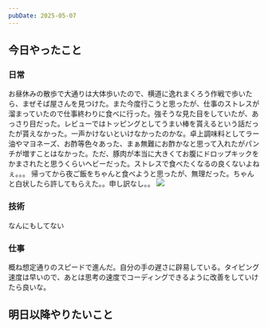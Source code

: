 ```yaml
---
pubDate: 2025-05-07
---
```



## 今日やったこと

### 日常

お昼休みの散歩で大通りは大体歩いたので、横道に逸れまくろう作戦で歩いたら、まぜそば屋さんを見つけた。また今度行こうと思ったが、仕事のストレスが溜まっていたので仕事終わりに食べに行った。強そうな見た目をしていたが、あっさり目だった。レビューではトッピングとしてうまい棒を貰えるという話だったが貰えなかった。一声かけないといけなかったのかな。卓上調味料としてラー油やマヨネーズ、お酢等色々あった、まぁ無難にお酢かなと思って入れたがパンチが増すことはなかった。ただ、豚肉が本当に大きくてお腹にドロップキックをかまされたと思うくらいヘビーだった。ストレスで食べたくなるの良くないよねぇ。。。
帰ってから夜ご飯をちゃんと食べようと思ったが、無理だった。ちゃんと白状したら許してもらえた。。申し訳なし。。
![](/images/daily/2025-05-07/img1.jpeg)


### 技術

なんにもしてない

### 仕事

概ね想定通りのスピードで進んだ。自分の手の遅さに辟易している。タイピング速度は早いので、あとは思考の速度でコーディングできるように改善をしていけたら良いな。


## 明日以降やりたいこと
